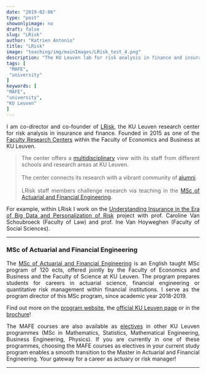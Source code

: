 ```yaml
---
date: "2019-02-06"
type: "post"
showonlyimage: no
draft: false
slug: "LRisk"
author: "Katrien Antonio" 
title: "LRisk"
image: "teaching/img/mainImages/LRisk_test_4.png"
description: "The KU Leuven lab for risk analysis in finance and insurance."
tags: [
 "MAFE",
 "university"
]
keywords: [
"MAFE",
"university",
"KU Leuven"
]
---
```


<p align="justify">I am co-director and co-founder of <a href="http://www.lrisk.be"target="_blank">LRisk</a>, the KU Leuven research center for risk analysis in insurance and finance. Founded in 2015 as one of the <a href="https://www.kuleuven.be/wieiswie/en/unit/53670007"target="_blank">Faculty Research Centers</a> within the Faculty of Economics and Business at KU Leuven.</p> 

><p align="justify">
The center offers a <a href="https://feb.kuleuven.be/drc/LRisk/staff/LRiskStaff"target="_blank">multidisciplinary</a> view with its staff from different schools and research areas at KU Leuven. 
</br> </br>
The center connects its research with a vibrant community of <a href="https://feb.kuleuven.be/drc/LRisk/lrisk-education/alumni/LRiskAlumni"target="_blank">alumni</a>.
</br> </br>
LRisk staff members challenge research via teaching in the [MSc of Actuarial and Financial Engineering](#mafe).
</p>

<p align="justify">For example, within LRisk I work on the <a href="https://soc.kuleuven.be/ceso/life-sciences-society-lab/Research/understanding-insurance-in-the-era-of-big-data-and-personalization-of-risk"target="_blank">Understanding Insurance in the Era of Big Data and Personalization of Risk</a> project with prof. Caroline Van Schoubroeck (Faculty of Law) and prof. Ine Van Hoyweghen (Faculty of Social Sciences).</p> 

***

### MSc of Actuarial and Financial Engineering{#mafe} 

<p align="justify">
The <a href="https://feb.kuleuven.be/eng/prospective-students/master-of-actuarial-and-financial-engineering"target="_blank">MSc of Actuarial and Financial Engineering</a> is an English taught MSc program of 120 ects, offered jointly by the Faculty of Economics and Business and the Faculty of Science at KU Leuven. The program prepares students for careers in actuarial science, financial engineering or quantitative risk management within financial institutions. I serve as the program director of this MSc program, since academic year 2018-2019.</p>

<p align="justify">Find out more on the <a href="https://feb.kuleuven.be/eng/prospective-students/master-of-actuarial-and-financial-engineering"target="_blank">program website</a>, the <a href="https://onderwijsaanbod.kuleuven.be/opleidingen/e/CQ_54295011.htm#activetab=diploma_omschrijving"target="_blank">official KU Leuven page</a> or in the  <a href="https://feb.kuleuven.be/eng/prospective-students/brochures/2019-2020/master-in-actuarial-and-financial-engineering/at_download/file"target="_blank">brochure</a>!</p> 

<p align="justify">
The MAFE courses are also available as <u class="dotted">electives</u> in other KU Leuven programmes (MSc in Mathematics, Statistics, Mathematical Engineering, Business Engineering, Physics). If you are currently in one of these programmes, choosing the MAFE courses as electives in your current study program enables a smooth transition to the Master in Actuarial and Financial Engineering. Your gateway for a career as actuary or risk manager!
</p>

***
